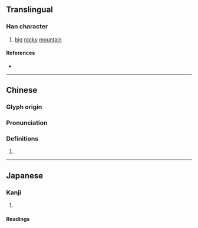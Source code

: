 {{character info}}
==Translingual==

===Han character===
{{Han char|rn=46|rad=山|as=13|sn=16|four=77772|canj=HBU,XHBU|ids=⿱𦥯山}}

# [[big]] [[rocky]] [[mountain]]

====References====
* {{Han ref|kx=0320.160|dkj=08503|dj=0620.210|hdz=10800.230|uh=5DA8|ud=23976|bh=E966|bd=59750}}

----

==Chinese==
{{zh-forms|s=峃}}

===Glyph origin===
{{Han etym}}

===Pronunciation===
{{zh-pron
|m=xué
|c=hok6
|mc=y
|oc=y
|cat=
}}

===Definitions===
{{zh-hanzi}}

# {{rfdef|zh}}

----

==Japanese==

===Kanji===
{{ja-kanji|grade=|rs=山13}}

# {{rfdef|ja|sort=山13}}

====Readings====
{{ja-readings
|goon=がく
|kanon=かく
|kun=}}